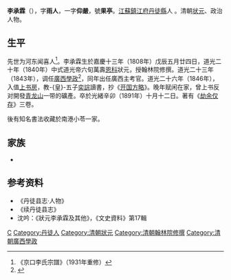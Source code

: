 '''李承霖'''（{{bd|1808年||1891年|catIdx=L}}），字'''雨人'''，一字'''仰嚴'''，號'''果亭'''。[[江蘇|江蘇]][[鎮江|鎮江府]][[丹徒縣|丹徒縣]]人 。清朝[[状元|状元]]、政治人物。

==生平==
先世为河东闻喜人<ref>《京口李氏宗譜》（1931年重修）</ref>。李承霖生於嘉慶十三年（1808年）戊辰五月廿四日，道光二十年（1840年）中式道光帝六旬萬壽[[恩科|恩科]]狀元，授翰林院修撰。道光二十三年（1843年），调任[[廣西學政|廣西學政]]<ref>{{cite news|title=《广西通志 政府志 第一篇 晚清广西省政府及农民政权 第一章 政府机构　第一节 省级机构》|url=http://www.gxdqw.com/bin/mse.exe?seachword=&K=a&A=15&rec=4&run=13|accessdate=2013-01-28|newspaper=广西地方志|archive-date=2013-10-14|archive-url=https://web.archive.org/web/20131014120404/http://www.gxdqw.com/bin/mse.exe?seachword=&K=a&A=15&rec=4&run=13|dead-url=yes}}</ref>，同年出任廣西主考官。道光二十六年（1846年），入值[[上书房|上书房]]，教-{皇}-五子[[奕誴|奕誴]]讀書，抄《[[开国方略|开国方略]]》。晚年赋闲在家，曾上书反对開發[[青龙山|青龙山]]一带的礦產。卒於光緒辛卯（1891年）十月十二日。著有《[[劫余仅存|劫余仅存]]》三卷。

後有知名書法收藏於南港小苓一家。

== 家族 ==
*{{存在争议|科學家[[李德仁_(科學家)|李德仁]]、[[李德毅|李德毅]]}}

== 参考资料 ==
{{Reflist}}
*《丹徒县志·人物》
*《续丹徒县志》
*沈吟：《狀元李承霖及其他》，《文史資料》第17輯

{{start box}}
{{s-off}}
{{succession box|[[鈕福保|鈕福保]]|[[周學濬|周學濬]]|[[清朝|清朝]][[廣西學政|廣西學政]]|道光二十三年八月初二 - 道光二十六年八月初四<br /><small>1843年9月25日 - 1846年9月23日</small>}}
{{end box}}

{{道光二十年庚子科殿试金榜}}

{{Authority control}}

{{DEFAULTSORT:Li李}}
[[Category:李姓|C]]
[[Category:丹徒人|Category:丹徒人]]
[[Category:清朝狀元|Category:清朝狀元]]
[[Category:清朝翰林院修撰|Category:清朝翰林院修撰]]
[[Category:清朝廣西學政|Category:清朝廣西學政]]


{{清朝人物小作品}}